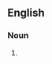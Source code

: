 {{also|hell-hounds|hell hounds}}

==English==

===Noun===
{{head|en|noun form}}

# {{plural of|en|hellhound}}